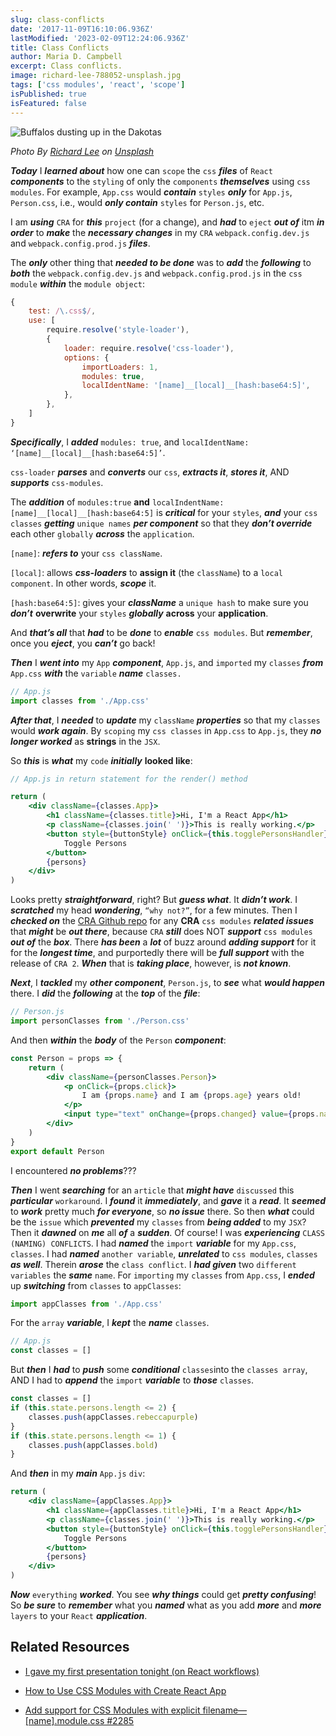 ```yaml
---
slug: class-conflicts
date: '2017-11-09T16:10:06.936Z'
lastModified: '2023-02-09T12:24:06.936Z'
title: Class Conflicts
author: Maria D. Campbell
excerpt: Class conflicts.
image: richard-lee-788052-unsplash.jpg
tags: ['css modules', 'react', 'scope']
isPublished: true
isFeatured: false
---
```


![Buffalos dusting up in the Dakotas](richard-lee-788052-unsplash.jpg)

*Photo By [Richard Lee](https://unsplash.com/@brock222) on [Unsplash](https://unsplash.com/photos/9ME5tBjVyMQ)*

***Today*** I ***learned about*** how one can `scope` the `css` ***files*** of `React` ***components*** to the `styling` of only the `components` ***themselves*** using `css modules`. For example, `App.css` would ***contain*** `styles` ***only*** for `App.js`, `Person.css`, i.e., would ***only contain*** `styles` for `Person.js`, etc.

I am ***using*** `CRA` for ***this*** `project` (for a change), and ***had*** to `eject` ***out of*** itm ***in order*** to ***make*** the ***necessary changes*** in my `CRA` `webpack.config.dev.js` and `webpack.config.prod.js` ***files***.

The **_only_** other thing that **_needed to be done_** was to ***add*** the
**_following_** to ***both*** the `webpack.config.dev.js` and
`webpack.config.prod.js` in the `css module` ***within*** the `module object`:

```js
{
    test: /\.css$/,
    use: [
        require.resolve('style-loader'),
        {
            loader: require.resolve('css-loader'),
            options: {
                importLoaders: 1,
                modules: true,
                localIdentName: '[name]__[local]__[hash:base64:5]',
            },
        },
    ]
}
```

**_Specifically_**, I ***added*** `modules: true`, and
`localIdentName: ‘[name]__[local]__[hash:base64:5]’`.

`css-loader` **_parses_** and **_converts_** our `css`, **_extracts it_**,
**_stores it_**, AND ***supports*** `css-modules`.

The **_addition_** of `modules:true` **and**
`localIndentName: [name]__[local]__[hash:base64:5]` is **_critical_** for your
`styles`, ***and*** your `css classes` ***getting*** `unique names` **_per component_**
so that they ***don’t override*** each other `globally` **_across_** the
`application`.

`[name]`: **_refers to_** your `css className`.

`[local]`: allows **_css-loaders_** to **assign it** (the `className`) to a
`local component`. In other words, **_scope_** it.

`[hash:base64:5]`: gives your **_className_** a `unique hash` to make sure you
**_don’t_** **overwrite** your `styles` **_globally_** **across** your
**application**.

And ***that’s all*** that ***had*** to be ***done*** to **_enable_** `css modules`. But
**_remember_**, once you **_eject_**, you ***can’t*** go back!

***Then*** I ***went into*** my `App` ***component***, `App.js`, and `imported` my
`classes` ***from*** `App.css` ***with*** the `variable` ***name*** `classes.`

```jsx
// App.js
import classes from './App.css'
```

***After that***, I ***needed*** to ***update*** my `className` **_properties_** so that my `classes` would **_work again_**. By `scoping` my `css classes` in `App.css`
to `App.js`, they **_no longer worked_** as **strings** in the `JSX`.

So ***this*** is ***what*** my `code` **_initially_** **looked like**:

```jsx
// App.js in return statement for the render() method

return (
    <div className={classes.App}>
        <h1 className={classes.title}>Hi, I'm a React App</h1>
        <p className={classes.join(' ')}>This is really working.</p>
        <button style={buttonStyle} onClick={this.togglePersonsHandler}>
            Toggle Persons
        </button>
        {persons}
    </div>
)
```

Looks pretty **_straightforward_**, right? But **_guess what_**. It ***didn’t work***. I ***scratched*** my head ***wondering***, `“why not?”`, for a few minutes. Then I
***checked on*** the [CRA Github repo](https://github.com/facebook/create-react-app)
for any **CRA** `css modules` ***related issues*** that ***might*** be ***out there***, because `CRA` **_still_** does NOT ***support*** `css modules` **_out of_** the **_box_**. There ***has been*** a ***lot*** of buzz around ***adding support*** for it for the ***longest time***, and purportedly there will be **_full support_** with the release of `CRA 2`. ***When*** that is ***taking place***, however, is ***not known***.

***Next***, I ***tackled*** my **_other component_**, `Person.js`, to ***see*** what ***would happen*** there. I ***did*** the ***following*** at the ***top*** of the ***file***:

```jsx
// Person.js
import personClasses from './Person.css'
```

And then **_within_** the **_body_** of the `Person` ***component***:

```jsx
const Person = props => {
    return (
        <div className={personClasses.Person}>
            <p onClick={props.click}>
                I am {props.name} and I am {props.age} years old!
            </p>
            <input type="text" onChange={props.changed} value={props.name} />
        </div>
    )
}
export default Person
```

I encountered **_no problems_**???

***Then*** I went **_searching_** for an `article` that ***might have*** `discussed` this **_particular_** `workaround`. I ***found*** it ***immediately***, and ***gave*** it a ***read***. It ***seemed*** to ***work*** pretty much ***for everyone***, so ***no issue*** there. So then ***what*** could be the `issue` which ***prevented*** my `classes` from **_being added_** to my `JSX`? Then it ***dawned*** on ***me*** all ***of*** a ***sudden***. Of course! I was **_experiencing_** `CLASS (NAMING) CONFLICTS`. I had **_named_** the `import` ***variable*** for my
`App.css`, `classes`. I had **_named_** `another variable`, ***unrelated*** to
`css modules`, `classes` ***as well***. Therein ***arose*** the `class conflict`. I ***had given*** two `different variables` the **_same_** `name`. For `importing` my
`classes` from `App.css`, I ***ended*** up **_switching_** from `classes` to
`appClasses`:

```js
import appClasses from './App.css'
```

For the `array` ***variable***, I **_kept_** the ***name*** `classes`.

```js
// App.js
const classes = []
```

But ***then*** I ***had*** to **_push_** some ***conditional*** `classes`into the
`classes array`, AND I had to ***append*** the `import` ***variable*** to
**_those_** `classes`.

```js
const classes = []
if (this.state.persons.length <= 2) {
    classes.push(appClasses.rebeccapurple)
}
if (this.state.persons.length <= 1) {
    classes.push(appClasses.bold)
}
```

And ***then*** in my **_main_** `App.js` `div`:

```jsx
return (
    <div className={appClasses.App}>
        <h1 className={appClasses.title}>Hi, I'm a React App</h1>
        <p className={classes.join(' ')}>This is really working.</p>
        <button style={buttonStyle} onClick={this.togglePersonsHandler}>
            Toggle Persons
        </button>
        {persons}
    </div>
)
```

***Now*** `everything` ***worked***. You see ***why things*** could get ***pretty confusing***! So ***be sure*** to ***remember*** what you ***named*** what as you add  ***more*** and ***more*** `layers` to your `React` **_application_**.

## Related Resources

- [I gave my first presentation tonight (on React workflows)](/blog/i-gave-my-first-presentation-tonight)

- [How to Use CSS Modules with Create React App](https://medium.com/nulogy/how-to-use-css-modules-with-create-react-app-9e44bec2b5c2)

- [Add support for CSS Modules with explicit filename—[name].module.css #2285](https://github.com/facebook/create-react-app/pull/2285)
